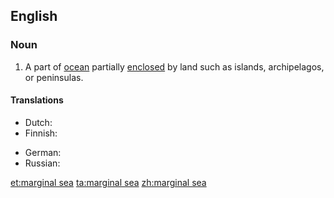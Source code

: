 ==English==
{{wikipedia}}

===Noun===
{{en-noun|head=[[marginal]] [[sea]]}}

# A part of [[ocean]] partially [[enclosed]] by land such as islands, archipelagos, or peninsulas.

====Translations====
{{trans-top|part of ocean}}
* Dutch: {{t-|nl|binnenzee|n}}
* Finnish: {{t+|fi|reunameri}}
{{trans-mid}}
* German: {{t-|de|Randmeer|n}}
* Russian: {{t|ru|окраинное море|n|tr=okráinnoje móre|sc=Cyrl}}
{{trans-bottom}}

[[et:marginal sea]]
[[ta:marginal sea]]
[[zh:marginal sea]]